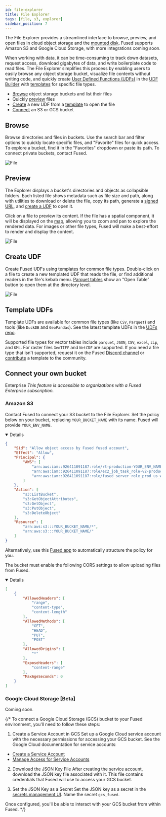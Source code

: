 ```yaml
---
id: file-explorer
title: File Explorer
tags: [file, s3, explorer]
sidebar_position: 7
---
```


The File Explorer provides a streamlined interface to browse, preview, and open files in cloud object storage and the [mounted disk](/core-concepts/content-management/file-system/#mntcache-disk). Fused supports Amazon S3 and Google Cloud Storage, with more integrations coming soon.

When working with data, it can be time-consuming to track down datasets, request access, download gigabytes of data, and write boilerplate code to read files. The File Explorer simplifies this process by enabling users to easily browse any object storage bucket, visualize file contents without writing code, and quickly create [User Defined Functions (UDFs)](/core-concepts/why/) in the [UDF Builder](/workbench/udf-builder/) with [templates](https://github.com/fusedio/udfs/tree/main/files) for specific file types.

- [Browse](/workbench/file-explorer/#browse) object storage buckets and list their files
- Quickly [preview](/workbench/file-explorer/#preview) files
- [Create](/workbench/file-explorer/#create-udf) a new UDF from a [template](/workbench/file-explorer/#template-udfs) to open the file
- [Connect](/workbench/file-explorer/#connect-your-own-bucket) an S3 or GCS bucket


<ReactPlayer playsinline={true} className="video__player" playing={true} muted={true} controls height="100%" url="https://fused-magic.s3.us-west-2.amazonaws.com/workbench-walkthrough-videos/sina_filexplorer.mp4" width="100%" />

## Browse

Browse directories and files in buckets. Use the search bar and filter options to quickly locate specific files, and "Favorite" files for quick access. To explore a bucket, find it in the "Favorites" dropdown or paste its path. To connect private buckets, contact Fused.


<div style={{textAlign: 'center'}}>
<img src={ImgFe2} alt="File" style={{width: "35%"}} />
</div>

## Preview

The Explorer displays a bucket's directories and objects as collapsible folders. Each listed file shows metadata such as file size and path, along with utilities to download or delete the file, copy its path, generate a [signed URL](https://docs.aws.amazon.com/AmazonS3/latest/userguide/ShareObjectPreSignedURL.html), and [create a UDF](/workbench/file-explorer/#create-udf) to open it.

Click on a file to preview its content. If the file has a spatial component, it will be displayed on the [map](/workbench/udf-builder/map), allowing you to zoom and pan to explore the rendered data. For images or other file types, Fused will make a best-effort to render and display the content.


<div style={{textAlign: 'center'}}>
<img src={ImgFe1} alt="File" style={{width: 600}} />
</div>

## Create UDF

Create Fused UDFs using templates for common file types. Double-click on a file to create a new templated UDF that reads the file, or find additional readers in the file's kebab menu. [Parquet tables](https://www.upsolver.com/blog/apache-parquet-why-use) show an "Open Table" button to open them at the directory level.


<div style={{textAlign: 'center'}}>
<img src={ImgFee} alt="File" style={{width: "50%"}} />
</div>

## Template UDFs

Template UDFs are available for common file types (like `CSV`, `Parquet`) and tools (like `DuckDB` and `GeoPandas`). See the latest template UDFs in the [UDFs repo](https://github.com/fusedio/udfs/tree/main/files).

Supported file types for vector tables include `parquet`, `JSON`, `CSV`, `excel`, `zip`, and `KML`. For raster files `GeoTIFF` and `NetCDF` are supported. If you need a file type that isn't supported, request it on the Fused [Discord channel](https://discord.com/invite/BxS5wMzdRk) or [contribute](/python-sdk/contribute/) a template to the community.

## Connect your own bucket

<Tag color="#3399ff">Enterprise</Tag> _This feature is accessible to organizations with a Fused Enterprise subscription._

### Amazon S3


Contact Fused to connect your S3 bucket to the File Explorer. Set the policy below on your bucket, replacing `YOUR_BUCKET_NAME` with its name. Fused will provide `YOUR_ENV_NAME`.


<Details open={false}>


```json
{
    "Sid": "Allow object access by Fused fused account",
    "Effect": "Allow",
    "Principal": {
        "AWS": [
            "arn:aws:iam::926411091187:role/rt-production-YOUR_ENV_NAME",
            "arn:aws:iam::926411091187:role/ec2_job_task_role-v2-production-YOUR_ENV_NAME",
            "arn:aws:iam::926411091187:role/fused_server_role_prod_us_west_2"
        ]
    },
    "Action": [
        "s3:ListBucket",
        "s3:GetObjectAttributes",
        "s3:GetObject",
        "s3:PutObject",
        "s3:DeleteObject"
    ],
    "Resource": [
        "arn:aws:s3:::YOUR_BUCKET_NAME/*",
        "arn:aws:s3:::YOUR_BUCKET_NAME/"
    ]
}
```

</Details>

Alternatively, use this [Fused app](https://www.fused.io/workbench#app/s/i/fa_2yQFVcbSYR1vW4Aa8zL1HC) to automatically structure the policy for you.

The bucket must enable the following CORS settings to allow uploading files from Fused.

<Details open={false}>

```json
[
    {
        "AllowedHeaders": [
            "range",
            "content-type",
            "content-length"
        ],
        "AllowedMethods": [
            "GET",
            "HEAD",
            "PUT",
            "POST"
        ],
        "AllowedOrigins": [
            "*"
        ],
        "ExposeHeaders": [
            "content-range"
        ],
        "MaxAgeSeconds": 0
    }
]
```
</Details>

### Google Cloud Storage [Beta]

Coming soon.

{/*
To connect a Google Cloud Storage (GCS) bucket to your Fused environment, you'll need to follow these steps:

1. Create a Service Account in GCS
Set up a Google Cloud service account with the necessary permissions for accessing your GCS bucket. See the Google Cloud documentation for service accounts:
- [Create a Service Account](https://cloud.google.com/iam/docs/service-accounts-create)
- [Manage Access for Service Accounts](https://cloud.google.com/iam/docs/manage-access-service-accounts)

2. Download the JSON Key File
After creating the service account, download the JSON key file associated with it. This file contains credentials that Fused will use to access your GCS bucket.

3. Set the JSON Key as a Secret
Set the JSON key as a secret in the [secrets management UI](/workbench/configuration/#secrets-management). Name the secret `gcs_fused`.

Once configured, you'll be able to interact with your GCS bucket from within Fused. */}
